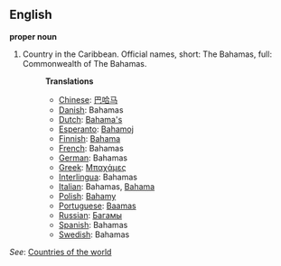 ==English==

'''proper noun'''

# Country in the Caribbean. Official names, short: The Bahamas, full: Commonwealth of The Bahamas.
#:'''Translations'''
#:*[[Chinese]]: [[巴哈马]]
#:*[[Danish]]: Bahamas
#:*[[Dutch]]: [[Bahama's]]
#:*[[Esperanto]]: [[Bahamoj]]
#:*[[Finnish]]: [[Bahama]]
#:*[[French]]: Bahamas
#:*[[German]]: Bahamas
#:*[[Greek]]: [[Μπαχάμες]]
#:*[[Interlingua]]: Bahamas
#:*[[Italian]]: Bahamas, [[Bahama]]
#:*[[Polish]]: [[Bahamy]]
#:*[[Portuguese]]: [[Baamas]]
#:*[[Russian]]: [[Багамы]]
#:*[[Spanish]]: Bahamas
#:*[[Swedish]]: Bahamas

''See'': [[Countries of the world]]